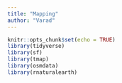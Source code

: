 ```yaml
---
title: "Mapping"
author: "Varad"
---
```


```r
knitr::opts_chunk$set(echo = TRUE)
library(tidyverse)
library(sf)
library(tmap)
library(osmdata)
library(rnaturalearth)
```
